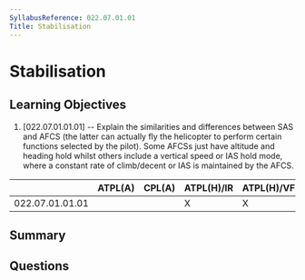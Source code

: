 ```yaml
---
SyllabusReference: 022.07.01.01
Title: Stabilisation
---
```


# Stabilisation

## Learning Objectives

1. [022.07.01.01.01] -- Explain the similarities and differences between SAS and
   AFCS (the latter can actually fly the helicopter to perform certain functions
   selected by the pilot). Some AFCSs just have altitude and heading hold whilst
   others include a vertical speed or IAS hold mode, where a constant rate of
   climb/decent or IAS is maintained by the AFCS.

|                 | ATPL(A) | CPL(A) | ATPL(H)/IR | ATPL(H)/VFR | CPL(H) | IR  | CBIR(A) |
| --------------- | ------- | ------ | ---------- | ----------- | ------ | --- | ------- |
| 022.07.01.01.01 |         |        | X          | X           | X      |     |         |

## Summary

## Questions
